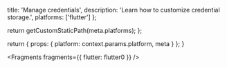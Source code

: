 
  title: 'Manage credentials',
  description: 'Learn how to customize credential storage.',
  platforms: ['flutter']
};

  return getCustomStaticPath(meta.platforms);
};

  return {
    props: {
      platform: context.params.platform,
      meta
    }
  };
}


<Fragments fragments={{ flutter: flutter0 }} />
